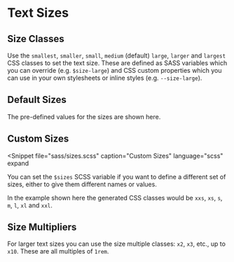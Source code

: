 
# Text Sizes

## Size Classes

Use the `smallest`, `smaller`, `small`, `medium` (default) `large`, `larger`
and `largest` CSS classes to set the text size. These are defined as SASS
variables which you can override (e.g. `$size-large`) and CSS custom
properties which you can use in your own stylesheets or inline styles
(e.g. `--size-large`).

<Snippet
  file="html/sizes.html"
  caption="Text Sizes"
  expand
/>

## Default Sizes

<Split>
  The pre-defined values for the sizes are shown here.
  <SizesTable
    rows={[
      ['smallest', '0.625rem', '10px' ],
      ['smaller', '0.75rem', '12px' ],
      ['small', '0.875rem', '14px' ],
      ['medium', '1rem', '16px' ],
      ['large', '1.25rem', '20px' ],
      ['larger', '1.5rem', '24px' ],
      ['largest', '2rem', '32px' ],
    ]}
  />
</Split>

## Custom Sizes

<Snippet
  file="sass/sizes.scss"
  caption="Custom Sizes"
  language="scss"
  expand
>
  You can set the `$sizes` SCSS variable if you want to define a different set
  of sizes, either to give them different names or values.

  In the example shown here the generated CSS classes would be `xxs`, `xs`,
  `s`, `m`, `l`, `xl` and `xxl`.
</Snippet>

## Size Multipliers

For larger text sizes you can use the size multiple classes: `x2`, `x3`, etc.,
up to `x10`. These are all multiples of `1rem`.

<Snippet
  file="html/size-multiples.html"
  caption="Text Sizes"
  expand output
/>
